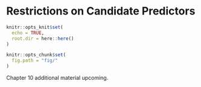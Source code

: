 # Restrictions on Candidate Predictors {#restrictions}

```r
knitr::opts_knit$set(
  echo = TRUE,
  root.dir = here::here()
)

knitr::opts_chunk$set(
  fig.path = "fig/"
)
```

Chapter 10 additional material upcoming.
